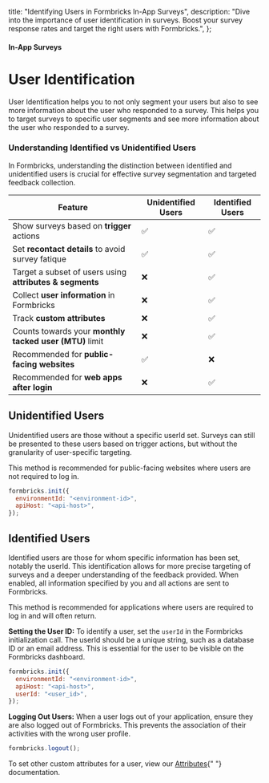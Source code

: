   title: "Identifying Users in Formbricks In-App Surveys",
  description:
    "Dive into the importance of user identification in surveys. Boost your survey response rates and target the right users with Formbricks.",
};

#### In-App Surveys

# User Identification

User Identification helps you to not only segment your users but also to see more information about the user who responded to a survey. This helps you to target surveys to specific user segments and see more information about the user who responded to a survey.

### Understanding Identified vs Unidentified Users

In Formbricks, understanding the distinction between identified and unidentified users is crucial for effective survey segmentation and targeted feedback collection.

| Feature                                                  | Unidentified Users | Identified Users |
| -------------------------------------------------------- | ------------------ | ---------------- |
| Show surveys based on **trigger** actions                | ✅                 | ✅               |
| Set **recontact details** to avoid survey fatique        | ✅                 | ✅               |
| Target a subset of users using **attributes & segments** | ❌                 | ✅               |
| Collect **user information** in Formbricks               | ❌                 | ✅               |
| Track **custom attributes**                              | ❌                 | ✅               |
| Counts towards your **monthly tacked user (MTU)** limit  | ❌                 | ✅               |
| Recommended for **public-facing websites**               | ✅                 | ❌               |
| Recommended for **web apps after login**                 | ❌                 | ✅               |

## Unidentified Users

Unidentified users are those without a specific userId set. Surveys can still be presented to these users based on trigger actions, but without the granularity of user-specific targeting.

This method is recommended for public-facing websites where users are not required to log in.

<Col>
<CodeGroup title="Initialization without a user ID">

```javascript
formbricks.init({
  environmentId: "<environment-id>",
  apiHost: "<api-host>",
});
```

</CodeGroup>
</Col>

## Identified Users

Identified users are those for whom specific information has been set, notably the userId. This identification allows for more precise targeting of surveys and a deeper understanding of the feedback provided. When enabled, all information specified by you and all actions are sent to Formbricks.

This method is recommended for applications where users are required to log in and will often return.

**Setting the User ID:**
To identify a user, set the `userId` in the Formbricks initialization call. The userId should be a unique string, such as a database ID or an email address. This is essential for the user to be visible on the Formbricks dashboard.

<Col>
<CodeGroup title="Initialization with a user ID">

```javascript
formbricks.init({
  environmentId: "<environment-id>",
  apiHost: "<api-host>",
  userId: "<user_id>",
});
```

</CodeGroup>
</Col>

**Logging Out Users:**
When a user logs out of your application, ensure they are also logged out of Formbricks. This prevents the association of their activities with the wrong user profile.

<Col>
<CodeGroup title="Logging out User">

```javascript
formbricks.logout();
```

</CodeGroup>
</Col>

<Note>
  To set other custom attributes for a user, view our <a href="/docs/in-app-surveys/attributes">Attributes</a>{" "}
  documentation.
</Note>
